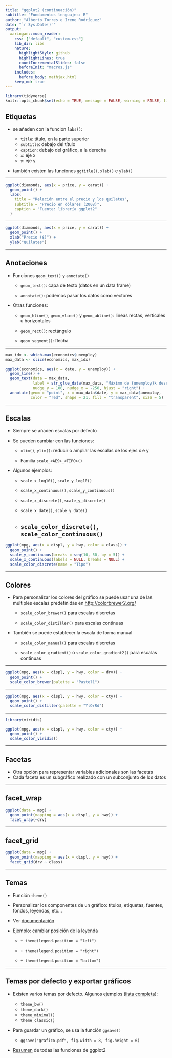 ```yaml
---
title: "ggplot2 (continuación)"
subtitle: "Fundamentos lenguajes: R"
author: "Alberto Torres e Irene Rodríguez"
date: "`r Sys.Date()`"
output:
  xaringan::moon_reader:
    css: ["default", "custom.css"]
    lib_dir: libs
    nature:
      highlightStyle: github
      highlightLines: true
      countIncrementalSlides: false
      beforeInit: "macros.js"
    includes:
      before_body: mathjax.html
    keep_md: true
---
```


```r
library(tidyverse)
knitr::opts_chunk$set(echo = TRUE, message = FALSE, warning = FALSE, fig.width = 8, fig.height = 6, collapse = TRUE)
```


## Etiquetas

* se añaden con la función `labs()`:

  - `title`: título, en la parte superior
  - `subtitle`: debajo del título
  - `caption`: debajo del gráfico, a la derecha
  - `x`: eje x
  - `y`: eje y
  
* también existen las funciones `ggtitle()`, `xlab()` e `ylab()`

---

```r
ggplot(diamonds, aes(x = price, y = carat)) + 
  geom_point() + 
  labs(
    title = "Relación entre el precio y los quilates",
    subtitle = "Precio en dólares (2008)",
    caption = "Fuente: librería ggplot2"
  )
```

---

```r
ggplot(diamonds, aes(x = price, y = carat)) + 
  geom_point() + 
  xlab("Precio ($)") +
  ylab("Quilates")
```

---

## Anotaciones

* Funciones `geom_text()` y `annotate()`

  - `geom_text()`: capa de texto (datos en un data frame)

  - `annotate()`: podemos pasar los datos como vectores

* Otras funciones:

  - `geom_hline()`, `geom_vline()` y `geom_abline()`: lineas rectas, verticales u horizontales
  
  - `geom_rect()`: rectángulo
  
  - `geom_segment()`: flecha

---

```r
max_idx <- which.max(economics$unemploy)
max_data <- slice(economics, max_idx)

ggplot(economics, aes(x = date, y = unemploy)) + 
  geom_line() +
  geom_text(data = max_data, 
            label = str_glue_data(max_data, "Máximo de {unemploy}k desempleados el {date}"), 
            nudge_y = 100, nudge_x = -250, hjust = "right") +
  annotate(geom = "point", x = max_data$date, y = max_data$unemploy, 
           color = "red", shape = 21, fill = "transparent", size = 5)
```

---

## Escalas

 * Siempre se añaden escalas por defecto

 * Se pueden cambiar con las funciones:

    - `xlim()`, `ylim()`: reducir o ampliar las escalas de los ejes x e y
    
    - Familia `scale_<AES>_<TIPO>()`
    
 * Algunos ejemplos:
 
    - `scale_x_log10()`, `scale_y_log10()`
    
    - `scale_x_continuous()`, `scale_y_continuous()`
    
    - `scale_x_discrete()`, `scale_y_discrete()`
    
    - `scale_x_date()`, `scale_y_date()`
    
    - `scale_color_discrete()`, `scale_color_continuous()`
---

```r
ggplot(mpg, aes(x = displ, y = hwy, color = class)) + 
  geom_point() + 
  scale_y_continuous(breaks = seq(10, 50, by = 5)) + 
  scale_x_continuous(labels = NULL, breaks = NULL) + 
  scale_color_discrete(name = "Tipo")
```


---

## Colores

* Para personalizar los colores del gráfico se puede usar una de las múltiples escalas predefinidas en [http://colorbrewer2.org/](http://colorbrewer2.org/)

   - `scale_color_brewer()` para escalas discretas
   
   - `scale_color_distiller()` para escalas continuas
   
* También se puede establecer la escala de forma manual

   - `scale_color_manual()` para escalas discretas
   
   - `scale_color_gradient()` o `scale_color_gradient2()` para escalas continuas


---

```r
ggplot(mpg, aes(x = displ, y = hwy, color = drv)) + 
  geom_point() + 
  scale_color_brewer(palette = "Pastel1")
```

---

```r
ggplot(mpg, aes(x = displ, y = hwy, color = cty)) + 
  geom_point() + 
  scale_color_distiller(palette = "YlOrRd")
```

---

```r
library(viridis)

ggplot(mpg, aes(x = displ, y = hwy, color = cty)) + 
  geom_point() + 
  scale_color_viridis()
```

---

## Facetas

- Otra opción para representar variables adicionales son las facetas
- Cada faceta es un subgráfico realizado con un subconjunto de los datos

---

## facet_wrap

```r
ggplot(data = mpg) + 
  geom_point(mapping = aes(x = displ, y = hwy)) +
  facet_wrap(~drv)
```

---


## facet_grid

```r
ggplot(data = mpg) + 
  geom_point(mapping = aes(x = displ, y = hwy)) +
  facet_grid(drv ~ class)
```

---

## Temas

* Función `theme()`

* Personalizar los componentes de un gráfico: títulos, etiquetas, fuentes, fondos, leyendas, etc...

* Ver [documentación](https://ggplot2.tidyverse.org/reference/theme.html)

* Ejemplo: cambiar posición de la leyenda

    - `+ theme(legend.position = "left")`
    
    - `+ theme(legend.position = "right")`
    
    - `+ theme(legend.position = "bottom")`

---

## Temas por defecto y exportar gráficos

* Existen varios temas por defecto. Algunos ejemplos ([lista completa](https://ggplot2.tidyverse.org/reference/ggtheme.html)):

  * `theme_bw()`
  * `theme_dark()`
  * `theme_minimal()`
  * `theme_classic()`
  
  
* Para guardar un gráfico, se usa la función `ggsave()`

  * `ggsave("grafico.pdf", fig.width = 8, fig.height = 6)`


* [Resumen](https://ggplot2.tidyverse.org/reference/) de todas las funciones de ggplot2

